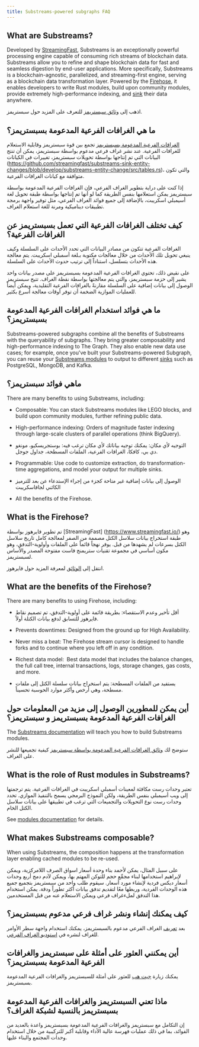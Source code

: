 ```yaml
---
title: Substreams-powered subgraphs FAQ
---
```


## What are Substreams?

Developed by [StreamingFast](https://www.streamingfast.io/), Substreams is an exceptionally powerful processing engine capable of consuming rich streams of blockchain data. Substreams allow you to refine and shape blockchain data for fast and seamless digestion by end-user applications. More specifically, Substreams is a blockchain-agnostic, parallelized, and streaming-first engine, serving as a blockchain data transformation layer. Powered by the [Firehose](https://firehose.streamingfast.io/), it ​​enables developers to write Rust modules, build upon community modules, provide extremely high-performance indexing, and [sink](https://substreams.streamingfast.io/reference-and-specs/manifests#sink) their data anywhere.

اذهب إلى [وثائق سبستريمز](/substreams) للتعرف على المزيد حول سبستريمز.

## ما هي الغرافات الفرعية المدعومة بسبستريمز؟

[الغرافات الفرعية المدعومة بسبستريمز](/cookbook/substreams-powered-subgraphs/) تجمع بين قوة سبستريمز وقابلية الاستعلام للغرافات الفرعية. عند نشر غراف فرعي مدعوم بواسطة سبستريمز، يمكن أن تنتج البيانات التي تم إنتاجها بواسطة تحويلات سبستريمز، تغييرات في الكيانات (https://github.com/streamingfast/substreams-sink-entity-changes/blob/develop/substreams-entity-change/src/tables.rs)، والتي تكون متوافقة مع كيانات الغرافات الفرعية.

إذا كنت على دراية بتطوير الغراف الفرعي، فإن الغرافات الفرعية المدعومة بواسطة سبستريمز يمكن استعلامها بنفس الطريقة كما لو أنها تم إنتاجها بواسطة طبقة تحويل لغة أسيمبلي اسكريبت، بالإضافة إلى جميع فوائد الغراف الفرعي، مثل توفير واجهة برمجة تطبيقات ديناميكية ومرنة للغة استعلام الغراف.

## كيف تختلف الغرافات الفرعية التي تعمل بسبستريمز عن الغرافات الفرعية؟

الغرافات الفرعية تتكون من مصادر البيانات التي تحدد الأحداث على السلسلة وكيف ينبغي تحويل تلك الأحداث من خلال معالجات مكتوبة بـلغة أسمبلي اسكريبت. يتم معالجة هذه الأحداث بتسلسل، استناداً إلى ترتيب حدوث الأحداث على السلسلة.

على نقيض ذلك، تحتوي الغرافات الفرعية المدعومة بسبستريمز على مصدر بيانات واحد يشير إلى حزمة سبستريمز، والتي يتم معالجتها بواسطة نقطة الغراف. تتيح سبستريمز الوصول إلى بيانات إضافية على السلسلة مقارنةً بالغرافات الفرعية التقليدية، ويمكن أيضاً للعمليات الموازية الضخمة أن توفر أوقات معالجة أسرع بكثير.

## ما هي فوائد استخدام الغرافات الفرعية المدعومة بسبستريمز؟

Substreams-powered subgraphs combine all the benefits of Substreams with the queryability of subgraphs. They bring greater composability and high-performance indexing to The Graph. They also enable new data use cases; for example, once you've built your Substreams-powered Subgraph, you can reuse your [Substreams modules](https://substreams.streamingfast.io/documentation/develop/manifest-modules) to output to different [sinks](https://substreams.streamingfast.io/reference-and-specs/manifests#sink) such as PostgreSQL, MongoDB, and Kafka.

## ماهي فوائد سبستريمز؟

There are many benefits to using Substreams, including:

- Composable: You can stack Substreams modules like LEGO blocks, and build upon community modules, further refining public data.

- High-performance indexing: Orders of magnitude faster indexing through large-scale clusters of parallel operations (think BigQuery).

- التوجيه لأي مكان: يمكنك توجيه بياناتك لأي مكان ترغب فيه: بوستجريسكيو، مونغو دي بي، كافكا، الغرافات الفرعية، الملفات المسطحة، جداول جوجل.

- Programmable: Use code to customize extraction, do transformation-time aggregations, and model your output for multiple sinks.

- الوصول إلى بيانات إضافية غير متاحة كجزء من إجراء الإستدعاء عن بعد للترميز الكائني لجافاسكريبت

- All the benefits of the Firehose.

## What is the Firehose?

تم تطوير فايرهوز بواسطة [StreamingFast] (https://www.streamingfast.io/) وهو طبقة استخراج بيانات سلاسل الكتل مصممة من الصفر لمعالجة كامل تاريخ سلاسل الكتل بسرعات لم يشهدها من قبل. يوفر نهجاً قائماً على الملفات وأولوية-التدفق، وهو مكون أساسي في مجموعة تقنيات ستريمنج فاست مفتوحة المصدر والأساس لسبستريمز.

انتقل إلى [الوثائق](https://firehose.streamingfast.io/) لمعرفة المزيد حول فايرهوز.

## What are the benefits of the Firehose?

There are many benefits to using Firehose, including:

- أقل تأخير وعدم الاستقصاء: بطريقة قائمة على أولوية-التدفق، تم تصميم نقاط فايرهوز للتسابق لدفع بيانات الكتلة أولاً.

- Prevents downtimes: Designed from the ground up for High Availability.

- Never miss a beat: The Firehose stream cursor is designed to handle forks and to continue where you left off in any condition.

- Richest data model:  Best data model that includes the balance changes, the full call tree, internal transactions, logs, storage changes, gas costs, and more.

- يستفيد من الملفات المسطحة: يتم استخراج بيانات سلسلة الكتل إلى ملفات مسطحة، وهي أرخص وأكثر موارد الحوسبة تحسيناً.

## أين يمكن للمطورين الوصول إلى مزيد من المعلومات حول الغرافات الفرعية المدعومة بسبستريمز و سبستريمز؟

The [Substreams documentation](/substreams) will teach you how to build Substreams modules.

ستوضح لك [وثائق الغرافات الفرعية المدعومة بواسطة سبستريمز](/cookbook/substreams-powered-subgraphs/) كيفية تجميعها للنشر على الغراف.

## What is the role of Rust modules in Substreams?

تعتبر وحدات رست مكافئة لمعينات أسمبلي اسكريبت في الغرافات الفرعية. يتم ترجمتها إلى ويب أسيمبلي بنفس الطريقة، ولكن النموذج البرمجي يسمح بالتنفيذ الموازي. تحدد وحدات رست نوع التحويلات والتجميعات التي ترغب في تطبيقها على بيانات سلاسل الكتل الخام.

See [modules documentation](https://substreams.streamingfast.io/documentation/develop/manifest-modules) for details.

## What makes Substreams composable?

When using Substreams, the composition happens at the transformation layer enabling cached modules to be re-used.

على سبيل المثال، يمكن لأحمد بناء وحدة أسعار اسواق الصرف اللامركزية، ويمكن لإبراهيم استخدامها لبناء مجمِّع حجم للتوكن المهتم بها، ويمكن لآدم دمج أربع وحدات أسعار ديكس فردية لإنشاء مورد أسعار. سيقوم طلب واحد من سبستريمز بتجميع جميع هذه الوحدات الفردية، وربطها معًا لتقديم تدفق بيانات أكثر تطوراً ودقة. يمكن استخدام هذا التدفق لملءغراف فرعي ويمكن الاستعلام عنه من قبل المستخدمين.

## كيف يمكنك إنشاء ونشر غراف فرعي مدعوم بسبستريمز؟

بعد [تعريف](/cookbook/substreams-powered-subgraphs/) الغراف الفرعي مدعوم بالسبستريمز، يمكنك استخدام واجهة سطر الأوامر للغراف لنشره في [استوديو الغراف الفرعي](https://thegraph.com/studio/).

## أين يمكنني العثور على أمثلة على سبستريمز والغرافات الفرعية المدعومة بسبستريمز؟

يمكنك زيارة [جيت هب](https://github.com/pinax-network/awesome-substreams) للعثور على أمثلة للسبستريمز والغرافات الفرعية المدعومة بسبستريمز.

## ماذا تعني السبستريمز والغرافات الفرعية المدعومة بسبستريمز بالنسبة لشبكة الغراف؟

إن التكامل مع سبستريمز والغرافات الفرعية المدعومة بسبستريمز واعدة بالعديد من الفوائد، بما في ذلك عمليات فهرسة عالية الأداء وقابلية أكبر للتركيبية من خلال استخدام وحدات المجتمع والبناء عليها.
